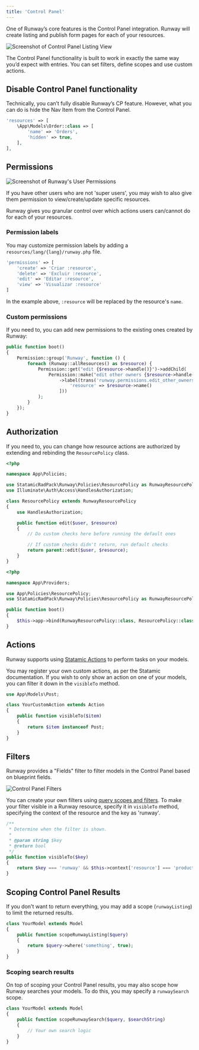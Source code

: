 ```yaml
---
title: 'Control Panel'
---
```


One of Runway’s core features is the Control Panel integration. Runway will create listing and publish form pages for each of your resources.

![Screenshot of Control Panel Listing View](/images/cp-listing-view.png)

The Control Panel functionality is built to work in exactly the same way you’d expect with entries. You can set filters, define scopes and use custom actions.

## Disable Control Panel functionality

Technically, you can’t fully disable Runway’s CP feature. However, what you can do is hide the Nav Item from the Control Panel.

```php config/runway.php
'resources' => [
	\App\Models\Order::class => [
	    'name' => 'Orders',
	    'hidden' => true,
	],
],
```

## Permissions

![Screenshot of Runway's User Permissions](/images/cp-user-permissions.png)

If you have other users who are not 'super users', you may wish to also give them permission to view/create/update specific resources.

Runway gives you granular control over which actions users can/cannot do for each of your resources.

### Permission labels

You may customize permission labels by adding a `resources/lang/{lang}/runway.php` file.

```php resources/lang/pt_BR/runway.php
'permissions' => [
    'create' => 'Criar :resource',
    'delete' => 'Excluir :resource',
    'edit' => 'Editar :resource',
    'view' => 'Visualizar :resource'
]
```

In the example above, `:resource` will be replaced by the resource's `name`.

### Custom permissions

If you need to, you can add new permissions to the existing ones created by Runway:

```php app/Providers/AppServiceProvider.php
public function boot()
{
    Permission::group('Runway', function () {
        foreach (Runway::allResources() as $resource) {
            Permission::get("edit {$resource->handle()}")->addChild(
                Permission::make("edit other owners {$resource->handle()}")
                    ->label(trans('runway.permissions.edit_other_owners_resource', [
                        'resource' => $resource->name()
                    ]))
            );
        }
    });
}
```

## Authorization

If you need to, you can change how resource actions are authorized by extending and rebinding the `ResourcePolicy` class.

```php app/Policies/ResourcePolicy.php
<?php

namespace App\Policies;

use StatamicRadPack\Runway\Policies\ResourcePolicy as RunwayResourcePolicy;
use Illuminate\Auth\Access\HandlesAuthorization;

class ResourcePolicy extends RunwayResourcePolicy
{
    use HandlesAuthorization;

    public function edit($user, $resource)
    {
        // Do custom checks here before running the default ones

        // If custom checks didn't return, run default checks
        return parent::edit($user, $resource);
    }
}
```

```php app/Providers/AppServiceProvider.php
<?php

namespace App\Providers;

use App\Policies\ResourcePolicy;
use StatamicRadPack\Runway\Policies\ResourcePolicy as RunwayResourcePolicy;

public function boot()
{
    $this->app->bind(RunwayResourcePolicy::class, ResourcePolicy::class);
}
```

## Actions

Runway supports using [Statamic Actions](https://statamic.dev/extending/actions#content) to perform tasks on your models.

You may register your own custom actions, as per the Statamic documentation. If you wish to only show an action on one of your models, you can filter it down in the `visibleTo` method.

```php
use App\Models\Post;

class YourCustomAction extends Action
{
	public function visibleTo($item)
	{
		return $item instanceof Post;
	}
}
```

## Filters

Runway provides a "Fields" filter to filter models in the Control Panel based on blueprint fields.

![Control Panel Filters](/images/cp-filters.png)

You can create your own filters using [query scopes and filters](https://statamic.dev/extending/query-scopes-and-filters#filters). To make your filter visible in a Runway resource, specify it in `visibleTo` method, specifying the context of the resource and the key as 'runway'.

```php
/**
 * Determine when the filter is shown.
 *
 * @param string $key
 * @return bool
 */
public function visibleTo($key)
{
    return $key === 'runway' && $this->context['resource'] === 'product';
}
```

## Scoping Control Panel Results

If you don't want to return everything, you may add a scope (`runwayListing`) to limit the returned results.

```php
class YourModel extends Model
{
	public function scopeRunwayListing($query)
	{
		return $query->where('something', true);
	}
}
```

### Scoping search results

On top of scoping your Control Panel results, you may also scope how Runway searches your models. To do this, you may specify a `runwaySearch` scope.

```php
class YourModel extends Model
{
	public function scopeRunwaySearch($query, $searchString)
	{
		// Your own search logic
	}
}
```
